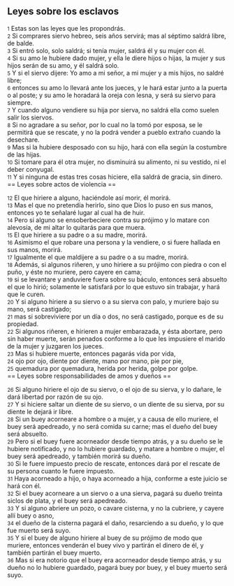 == Leyes sobre los esclavos ==

{{anchor|1}} <small>1</small> Estas son las leyes que les propondrás.<br>
{{anchor|2}} <small>2</small> Si comprares siervo hebreo, seis años servirá; mas al séptimo saldrá libre, de balde.<br>
{{anchor|3}} <small>3</small> Si entró solo, solo saldrá; si tenía mujer, saldrá él y su mujer con él.<br>
{{anchor|4}} <small>4</small> Si su amo le hubiere dado mujer, y ella le diere hijos o hijas, la mujer y sus hijos serán de su amo, y él saldrá solo.<br>
{{anchor|5}} <small>5</small> Y si el siervo dijere: Yo amo a mi señor, a mi mujer y a mis hijos, no saldré libre;<br>
{{anchor|6}} <small>6</small> entonces su amo lo llevará ante los jueces, y le hará estar junto a la puerta o al poste; y su amo le horadará la oreja con lesna, y será su siervo para siempre.<br>
{{anchor|7}} <small>7</small> Y cuando alguno vendiere su hija por sierva, no saldrá ella como suelen salir los siervos.<br>
{{anchor|8}} <small>8</small> Si no agradare a su señor, por lo cual no la tomó por esposa, se le permitirá que se rescate, y no la podrá vender a pueblo extraño cuando la desechare.<br>
{{anchor|9}} <small>9</small> Mas si la hubiere desposado con su hijo, hará con ella según la costumbre de las hijas.<br>
{{anchor|10}} <small>10</small> Si tomare para él otra mujer, no disminuirá su alimento, ni su vestido, ni el deber conyugal.<br>
{{anchor|11}} <small>11</small> Y si ninguna de estas tres cosas hiciere, ella saldrá de gracia, sin dinero.<br>
== Leyes sobre actos de violencia ==

{{anchor|12}} <small>12</small> El que hiriere a alguno, haciéndole así morir, él morirá.<br>
{{anchor|13}} <small>13</small> Mas el que no pretendía herirlo, sino que Dios lo puso en sus manos, entonces yo te señalaré lugar al cual ha de huir.<br>
{{anchor|14}} <small>14</small> Pero si alguno se ensoberbeciere contra su prójimo y lo matare con alevosía, de mi altar lo quitarás para que muera.<br>
{{anchor|15}} <small>15</small> El que hiriere a su padre o a su madre, morirá.<br>
{{anchor|16}} <small>16</small> Asimismo el que robare una persona y la vendiere, o si fuere hallada en sus manos, morirá.<br>
{{anchor|17}} <small>17</small> Igualmente el que maldijere a su padre o a su madre, morirá.<br>
{{anchor|18}} <small>18</small> Además, si algunos riñeren, y uno hiriere a su prójimo con piedra o con el puño, y éste no muriere, pero cayere en cama;<br>
{{anchor|19}} <small>19</small> si se levantare y anduviere fuera sobre su báculo, entonces será absuelto el que lo hirió; solamente le satisfará por lo que estuvo sin trabajar, y hará que le curen.<br>
{{anchor|20}} <small>20</small> Y si alguno hiriere a su siervo o a su sierva con palo, y muriere bajo su mano, será castigado;<br>
{{anchor|21}} <small>21</small> mas si sobreviviere por un día o dos, no será castigado, porque es de su propiedad.<br>
{{anchor|22}} <small>22</small> Si algunos riñeren, e hirieren a mujer embarazada, y ésta abortare, pero sin haber muerte, serán penados conforme a lo que les impusiere el marido de la mujer y juzgaren los jueces.<br>
{{anchor|23}} <small>23</small> Mas si hubiere muerte, entonces pagarás vida por vida,<br>
{{anchor|24}} <small>24</small> ojo por ojo, diente por diente, mano por mano, pie por pie,<br>
{{anchor|25}} <small>25</small> quemadura por quemadura, herida por herida, golpe por golpe.<br>
== Leyes sobre responsabilidades de amos y dueños ==

{{anchor|26}} <small>26</small> Si alguno hiriere el ojo de su siervo, o el ojo de su sierva, y lo dañare, le dará libertad por razón de su ojo.<br>
{{anchor|27}} <small>27</small> Y si hiciere saltar un diente de su siervo, o un diente de su sierva, por su diente le dejará ir libre.<br>
{{anchor|28}} <small>28</small> Si un buey acorneare a hombre o a mujer, y a causa de ello muriere, el buey será apedreado, y no será comida su carne; mas el dueño del buey será absuelto.<br>
{{anchor|29}} <small>29</small> Pero si el buey fuere acorneador desde tiempo atrás, y a su dueño se le hubiere notificado, y no lo hubiere guardado, y matare a hombre o mujer, el buey será apedreado, y también morirá su dueño.<br>
{{anchor|30}} <small>30</small> Si le fuere impuesto precio de rescate, entonces dará por el rescate de su persona cuanto le fuere impuesto.<br>
{{anchor|31}} <small>31</small> Haya acorneado a hijo, o haya acorneado a hija, conforme a este juicio se hará con él.<br>
{{anchor|32}} <small>32</small> Si el buey acorneare a un siervo o a una sierva, pagará su dueño treinta siclos de plata,  y el buey será apedreado.<br>
{{anchor|33}} <small>33</small> Y si alguno abriere un pozo, o cavare cisterna, y no la cubriere, y cayere allí buey o asno,<br>
{{anchor|34}} <small>34</small> el dueño de la cisterna pagará el daño, resarciendo a su dueño, y lo que fue muerto será suyo.<br>
{{anchor|35}} <small>35</small> Y si el buey de alguno hiriere al buey de su prójimo de modo que muriere, entonces venderán el buey vivo y partirán el dinero de él, y también partirán el buey muerto.<br>
{{anchor|36}} <small>36</small> Mas si era notorio que el buey era acorneador desde tiempo atrás, y su dueño no lo hubiere guardado, pagará buey por buey, y el buey muerto será suyo.<br>
